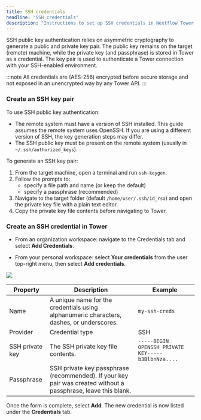 ```yaml
---
title: SSH credentials
headline: "SSH credentials"
description: "Instructions to set up SSH credentials in Nextflow Tower."
---
```


SSH public key authentication relies on asymmetric cryptography to generate a public and private key pair. The public key remains on the target (remote) machine, while the private key (and passphrase) is stored in Tower as a credential. The key pair is used to authenticate a Tower connection with your SSH-enabled environment.

:::note
All credentials are (AES-256) encrypted before secure storage and not exposed in an unencrypted way by any Tower API.
:::

### Create an SSH key pair

To use SSH public key authentication:

- The remote system must have a version of SSH installed. This guide assumes the remote system uses OpenSSH. If you are using a different version of SSH, the key generation steps may differ.
- The SSH public key must be present on the remote system (usually in `~/.ssh/authorized_keys`).

To generate an SSH key pair:

1. From the target machine, open a terminal and run `ssh-keygen`.
2. Follow the prompts to:
   - specify a file path and name (or keep the default)
   - specify a passphrase (recommended)
3. Navigate to the target folder (default `/home/user/.ssh/id_rsa`) and open the private key file with a plain text editor.
4. Copy the private key file contents before navigating to Tower.

### Create an SSH credential in Tower

- From an organization workspace: navigate to the Credentials tab and select **Add Credentials**.

- From your personal workspace: select **Your credentials** from the user top-right menu, then select **Add credentials**.

![](./_images/ssh_credential.png)

| Property        | Description                                                                                                    | Example                                            |
| --------------- | -------------------------------------------------------------------------------------------------------------- | -------------------------------------------------- |
| Name            | A unique name for the credentials using alphanumeric characters, dashes, or underscores.                       | `my-ssh-creds`                                     |
| Provider        | Credential type                                                                                                | SSH                                                |
| SSH private key | The SSH private key file contents.                                                                             | `-----BEGIN OPENSSH PRIVATE KEY-----b3BlbnNza....` |
| Passphrase      | SSH private key passphrase (recommended). If your key pair was created without a passphrase, leave this blank. |                                                    |

Once the form is complete, select **Add**. The new credential is now listed under the **Credentials** tab.
